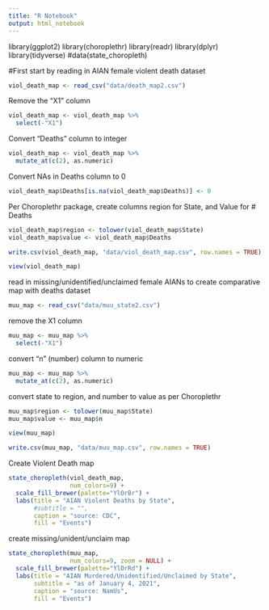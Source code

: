 ```yaml
---
title: "R Notebook"
output: html_notebook
---
```


library(ggplot2)
library(choroplethr)
library(readr)
library(dplyr)
library(tidyverse)
#data(state_choropleth)


#First start by reading in AIAN female violent death dataset 
```r
viol_death_map <- read_csv("data/death_map2.csv")
```
Remove the "X1" column
```r
viol_death_map <- viol_death_map %>% 
  select(-"X1")
```
Convert "Deaths" column to integer
```r
viol_death_map <- viol_death_map %>% 
  mutate_at(c(2), as.numeric)
```
Convert NAs in Deaths column to 0
```r
viol_death_map$Deaths[is.na(viol_death_map$Deaths)] <- 0
```
Per Choroplethr package, create columns region for State, and Value for # Deaths
```r
viol_death_map$region <- tolower(viol_death_map$State)
viol_death_map$value <- viol_death_map$Deaths
```
```r
write.csv(viol_death_map, "data/viol_death_map.csv", row.names = TRUE)
```
```r
view(viol_death_map)
```

#########################
read in missing/unidentified/unclaimed female AIANs to create comparative map with deaths dataset
```r
muu_map <- read_csv("data/muu_state2.csv")
```
remove the X1 column
```r
muu_map <- muu_map %>% 
  select(-"X1")
```
convert "n" (number) column to numeric
```r
muu_map <- muu_map %>% 
  mutate_at(c(2), as.numeric)
```
convert state to region, and number to value as per Choroplethr
```r
muu_map$region <- tolower(muu_map$State)
muu_map$value <- muu_map$n
```
```r
view(muu_map)
```
```r
write.csv(muu_map, "data/muu_map.csv", row.names = TRUE)
```

Create Violent Death map
```r
state_choropleth(viol_death_map, 
                 num_colors=9) +
  scale_fill_brewer(palette="YlOrBr") +
  labs(title = "AIAN Violent Deaths by State",
       #subtitle = "",
       caption = "source: CDC",
       fill = "Events") 
```
create missing/unident/unclaim map 
```r

state_choropleth(muu_map, 
                 num_colors=9, zoom = NULL) +
  scale_fill_brewer(palette="YlOrRd") +
  labs(title = "AIAN Murdered/Unidentified/Unclaimed by State",
       subtitle = "as of January 4, 2021",
       caption = "source: NamUs",
       fill = "Events") 
```





